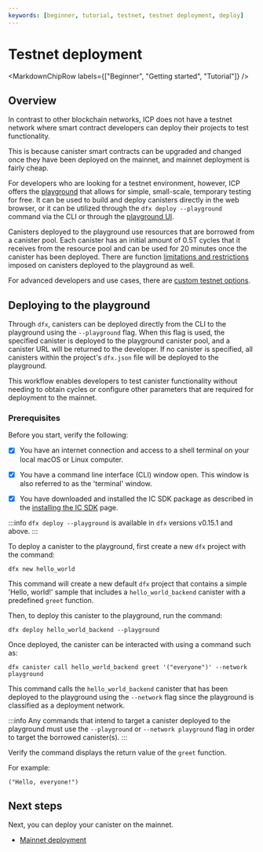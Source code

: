 ```yaml
---
keywords: [beginner, tutorial, testnet, testnet deployment, deploy]
---
```




# Testnet deployment

<MarkdownChipRow labels={["Beginner", "Getting started", "Tutorial"]} />

## Overview

In contrast to other blockchain networks, ICP does not have a testnet network where smart contract developers can deploy their projects to test functionality.

This is because <GlossaryTooltip>canister</GlossaryTooltip> smart contracts can be upgraded and changed once they have been deployed on the mainnet, and mainnet deployment is fairly cheap.

For developers who are looking for a testnet environment, however, ICP offers the [playground](https://m7sm4-2iaaa-aaaab-qabra-cai.ic0.app/) that allows for simple, small-scale, temporary testing for free. It can be used to build and deploy canisters directly in the web browser, or it can be utilized through the `dfx deploy --playground` command via the CLI or through the [playground UI](/docs/current/developer-docs/developer-tools/ide/playground).

Canisters deployed to the playground use resources that are borrowed from a canister pool. Each canister has an initial amount of 0.5T cycles that it receives from the resource pool and can be used for 20 minutes once the canister has been deployed. There are function [limitations and restrictions](/docs/current/developer-docs/smart-contracts/deploy/custom-testnets) imposed on canisters deployed to the playground as well.

For advanced developers and use cases, there are [custom testnet options](/docs/current/developer-docs/smart-contracts/deploy/custom-testnets).

## Deploying to the playground

Through `dfx`, canisters can be deployed directly from the CLI to the playground using the `--playground` flag. When this flag is used, the specified canister is deployed to the playground canister pool, and a canister URL will be returned to the developer. If no canister is specified, all canisters within the project's `dfx.json` file will be deployed to the playground.

This workflow enables developers to test canister functionality without needing to obtain cycles or configure other parameters that are required for deployment to the mainnet.

### Prerequisites

Before you start, verify the following:

- [x] You have an internet connection and access to a shell terminal on your local macOS or Linux computer.

- [x] You have a command line interface (CLI) window open. This window is also referred to as the 'terminal' window.

- [x] You have downloaded and installed the IC SDK package as described in the [installing the IC SDK](/docs/current/developer-docs/getting-started/install/) page.

:::info
`dfx deploy --playground` is available in `dfx` versions v0.15.1 and above.
:::

To deploy a canister to the playground, first create a new `dfx` project with the command:

```
dfx new hello_world
```

This command will create a new default `dfx` project that contains a simple 'Hello, world!' sample that includes a `hello_world_backend` canister with a predefined `greet` function.

Then, to deploy this canister to the playground, run the command:

```
dfx deploy hello_world_backend --playground
```

Once deployed, the canister can be interacted with using a command such as:

```
dfx canister call hello_world_backend greet '("everyone")' --network playground
```

This command calls the `hello_world_backend` canister that has been deployed to the playground using the `--network` flag since the playground is classified as a deployment network.

:::info
Any commands that intend to target a canister deployed to the playground must use the `--playground` or `--network playground` flag in order to target the borrowed canister(s).
:::

Verify the command displays the return value of the `greet` function.

For example:

```
("Hello, everyone!")
```

## Next steps

Next, you can deploy your canister on the mainnet.

- [Mainnet deployment](/docs/current/developer-docs/getting-started/deploy/mainnet)